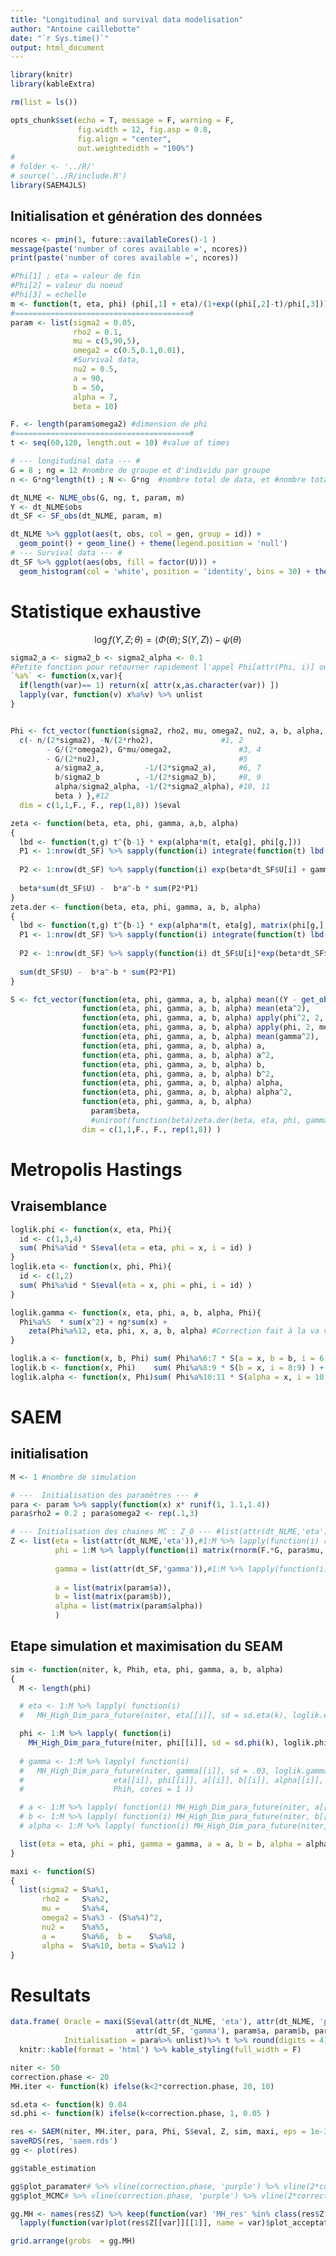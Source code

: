 ```yaml
---
title: "Longitudinal and survival data modelisation"
author: "Antoine caillebotte"
date: "`r Sys.time()`"
output: html_document
---
```


<style type="text/css">
.main-container {
  max-width: 1000px;
  margin-left: auto;
  margin-right: auto;
}
</style>
  
```r
library(knitr)
library(kableExtra)

rm(list = ls())

opts_chunk$set(echo = T, message = F, warning = F,
               fig.width = 12, fig.asp = 0.8,
               fig.align = "center",
               out.weightedidth = "100%")
# 
# folder <- '../R/'
# source('../R/include.R')
library(SAEM4JLS)
```

## Initialisation et génération des données

```r
ncores <- pmin(1, future::availableCores()-1 )
message(paste('number of cores available =', ncores))
print(paste('number of cores available =', ncores))
```

```r
#Phi[1] ; eta = valeur de fin
#Phi[2] = valeur du noeud
#Phi[3] = echelle
m <- function(t, eta, phi) (phi[,1] + eta)/(1+exp((phi[,2]-t)/phi[,3]))
#=======================================#
param <- list(sigma2 = 0.05,
              rho2 = 0.1,
              mu = c(5,90,5),
              omega2 = c(0.5,0.1,0.01),
              #Survival data,
              nu2 = 0.5,
              a = 90,
              b = 50,
              alpha = 7,
              beta = 10)

F. <- length(param$omega2) #dimension de phi
#=======================================#
t <- seq(60,120, length.out = 10) #value of times

# --- longitudinal data --- #
G = 8 ; ng = 12 #nombre de groupe et d'individu par groupe
n <- G*ng*length(t) ; N <- G*ng  #nombre total de data, et #nombre total d'individu

dt_NLME <- NLME_obs(G, ng, t, param, m)
Y <- dt_NLME$obs
dt_SF <- SF_obs(dt_NLME, param, m)
```

```r
dt_NLME %>% ggplot(aes(t, obs, col = gen, group = id)) + 
  geom_point() + geom_line() + theme(legend.position = 'null')
# --- Survival data --- #
dt_SF %>% ggplot(aes(obs, fill = factor(U))) + 
  geom_histogram(col = 'white', position = 'identity', bins = 30) + theme(legend.position = 'null')
```

# Statistique exhaustive
$$\log f(Y, Z ; \theta) = \langle \Phi(\theta) ; S(Y,Z) \rangle - \psi(\theta)$$

```r
sigma2_a <- sigma2_b <- sigma2_alpha <- 0.1
#Petite fonction pour retourner rapidement l'appel Phi[attr(Phi, i)] où i est '1', '2', ...,
`%a%` <- function(x,var){
  if(length(var)== 1) return(x[ attr(x,as.character(var)) ])
  lapply(var, function(v) x%a%v) %>% unlist
}


Phi <- fct_vector(function(sigma2, rho2, mu, omega2, nu2, a, b, alpha, beta) {
  c(- n/(2*sigma2), -N/(2*rho2),               #1, 2
        - G/(2*omega2), G*mu/omega2,               #3, 4
        - G/(2*nu2),                               #5
          a/sigma2_a,         -1/(2*sigma2_a),     #6, 7
          b/sigma2_b        , -1/(2*sigma2_b),     #8, 9
          alpha/sigma2_alpha, -1/(2*sigma2_alpha), #10, 11
          beta ) },#12
  dim = c(1,1,F., F., rep(1,8)) )$eval

zeta <- function(beta, eta, phi, gamma, a,b, alpha)
{
  lbd <- function(t,g) t^{b-1} * exp(alpha*m(t, eta[g], phi[g,]))
  P1 <- 1:nrow(dt_SF) %>% sapply(function(i) integrate(function(t) lbd(t,dt_SF$gen[i]) , 0, dt_SF$obs[i])$value )
  
  P2 <- 1:nrow(dt_SF) %>% sapply(function(i) exp(beta*dt_SF$U[i] + gamma[dt_SF$gen[i]] )  )
  
  beta*sum(dt_SF$U) -  b*a^-b * sum(P2*P1)
}
zeta.der <- function(beta, eta, phi, gamma, a, b, alpha)
{
  lbd <- function(t,g) t^{b-1} * exp(alpha*m(t, eta[g], matrix(phi[g,], nrow = 1)))
  P1 <- 1:nrow(dt_SF) %>% sapply(function(i) integrate(function(t) lbd(t,dt_SF$gen[i]) , 0, dt_SF$obs[i])$value )
  
  P2 <- 1:nrow(dt_SF) %>% sapply(function(i) dt_SF$U[i]*exp(beta*dt_SF$U[i] + gamma[dt_SF$gen[i]] )  )
  
  sum(dt_SF$U) -  b*a^-b * sum(P2*P1)
}

S <- fct_vector(function(eta, phi, gamma, a, b, alpha) mean((Y - get_obs(m, dt_NLME, eta = eta, phi = phi) )^2 ),
                function(eta, phi, gamma, a, b, alpha) mean(eta^2),           #2
                function(eta, phi, gamma, a, b, alpha) apply(phi^2, 2, mean), #3
                function(eta, phi, gamma, a, b, alpha) apply(phi, 2, mean),   #4
                function(eta, phi, gamma, a, b, alpha) mean(gamma^2),         #5
                function(eta, phi, gamma, a, b, alpha) a,                     #6
                function(eta, phi, gamma, a, b, alpha) a^2,                   #7
                function(eta, phi, gamma, a, b, alpha) b,                     #8
                function(eta, phi, gamma, a, b, alpha) b^2,                   #9
                function(eta, phi, gamma, a, b, alpha) alpha,                 #10
                function(eta, phi, gamma, a, b, alpha) alpha^2,               #11
                function(eta, phi, gamma, a, b, alpha)                        #12
                  param$beta,
                  #uniroot(function(beta)zeta.der(beta, eta, phi, gamma, a,b,alpha), lower = -100, upper = 100, tol = 1e-3)$root,
                dim = c(1,1,F., F., rep(1,8)) ) 
```

# Metropolis Hastings
## Vraisemblance
```r
loglik.phi <- function(x, eta, Phi){
  id <- c(1,3,4)
  sum( Phi%a%id * S$eval(eta = eta, phi = x, i = id) )
}
loglik.eta <- function(x, phi, Phi){ 
  id <- c(1,2)
  sum( Phi%a%id * S$eval(eta = x, phi = phi, i = id) )
}

loglik.gamma <- function(x, eta, phi, a, b, alpha, Phi){
  Phi%a%5  * sum(x^2) + ng*sum(x) +
    zeta(Phi%a%12, eta, phi, x, a, b, alpha) #Correction fait à la va vite
}

loglik.a <- function(x, b, Phi) sum( Phi%a%6:7 * S(a = x, b = b, i = 6:7) ) + G*ng*log(b*x^-b)
loglik.b <- function(x, Phi)    sum( Phi%a%8:9 * S(b = x, i = 8:9) ) + (x-1)*sum(log(t))
loglik.alpha <- function(x, Phi)sum( Phi%a%10:11 * S(alpha = x, i = 10:11) )
```

# SAEM
## initialisation
```r
M <- 1 #nombre de simulation

# ---  Initialisation des paramètres --- #
para <- param %>% sapply(function(x) x* runif(1, 1.1,1.4))
para$rho2 = 0.2 ; para$omega2 <- rep(.1,3)

# --- Initialisation des chaines MC : Z_0 --- #list(attr(dt_NLME,'eta')),#list(attr(dt_NLME,'phi')),#
Z <- list(eta = list(attr(dt_NLME,'eta')),#1:M %>% lapply(function(i) rnorm(G*ng, 0, para$rho2)  %>% matrix(ncol = 1) ),
          phi = 1:M %>% lapply(function(i) matrix(rnorm(F.*G, para$mu, para$omega2), nrow = F.) %>% t ),
          
          gamma = list(attr(dt_SF,'gamma')),#1:M %>% lapply(function(i) matrix(rnorm(G, 0, para$nu2), ncol = 1) ),
          
          a = list(matrix(param$a)),
          b = list(matrix(param$b)),
          alpha = list(matrix(param$alpha))
          )

```

## Etape simulation et maximisation du SEAM
```r
sim <- function(niter, k, Phih, eta, phi, gamma, a, b, alpha)
{
  M <- length(phi)

  # eta <- 1:M %>% lapply( function(i) 
  #   MH_High_Dim_para_future(niter, eta[[i]], sd = sd.eta(k), loglik.eta, phi[[i]], Phih, cores = ncores ))

  phi <- 1:M %>% lapply( function(i)
    MH_High_Dim_para_future(niter, phi[[i]], sd = sd.phi(k), loglik.phi, eta[[i]], Phih, cores = ncores ))
  
  # gamma <- 1:M %>% lapply( function(i)
  #   MH_High_Dim_para_future(niter, gamma[[i]], sd = .03, loglik.gamma, 
  #                    eta[[i]], phi[[i]], a[[i]], b[[i]], alpha[[i]], 
  #                    Phih, cores = 1 ))

  # a <- 1:M %>% lapply( function(i) MH_High_Dim_para_future(niter, a[[i]],     sd = .02, loglik.a,b[[i]],  Phih, cores = 1 ))
  # b <- 1:M %>% lapply( function(i) MH_High_Dim_para_future(niter, b[[i]],     sd = .02, loglik.b,         Phih, cores = 1 ))
  # alpha <- 1:M %>% lapply( function(i) MH_High_Dim_para_future(niter, alpha[[i]], sd = .02, loglik.alpha, Phih, cores = 1 ))

  list(eta = eta, phi = phi, gamma = gamma, a = a, b = b, alpha = alpha)
}

maxi <- function(S)
{
  list(sigma2 = S%a%1,
       rho2 =   S%a%2,
       mu =     S%a%4,
       omega2 = S%a%3 - (S%a%4)^2,
       nu2 =    S%a%5,
       a =      S%a%6,  b =    S%a%8,
       alpha =  S%a%10, beta = S%a%12 )
}

```

# Resultats

```r
data.frame( Oracle = maxi(S$eval(attr(dt_NLME, 'eta'), attr(dt_NLME, 'phi'), 
                            attr(dt_SF, 'gamma'), param$a, param$b, param$alpha  )) %>% unlist ,
            Initialisation = para%>% unlist)%>% t %>% round(digits = 4) %>% 
  knitr::kable(format = 'html') %>% kable_styling(full_width = F)
```

```r
niter <- 50
correction.phase <- 20
MH.iter <- function(k) ifelse(k<2*correction.phase, 20, 10)

sd.eta <- function(k) 0.04
sd.phi <- function(k) ifelse(k<correction.phase, 1, 0.05 )

res <- SAEM(niter, MH.iter, para, Phi, S$eval, Z, sim, maxi, eps = 1e-3, verbatim = 2)
saveRDS(res, 'saem.rds')
gg <- plot(res)
```

```r
gg$table_estimation
```

```r
gg$plot_paramater# %>% vline(correction.phase, 'purple') %>% vline(2*correction.phase, 'orange') 
gg$plot_MCMC# %>% vline(correction.phase, 'purple') %>% vline(2*correction.phase, 'orange') 

gg.MH <- names(res$Z) %>% keep(function(var) 'MH_res' %in% class(res$Z[[var]][[1]]) ) %>%
  lapply(function(var)plot(res$Z[[var]][[1]], name = var)$plot_acceptation)

grid.arrange(grobs  = gg.MH)
```










